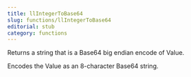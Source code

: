 ```yaml
---
title: llIntegerToBase64
slug: functions/llIntegerToBase64
editorial: stub
category: functions
---
```


<LSLFunction name="llIntegerToBase64"/>

Returns a string that is a Base64 big endian encode of Value.

Encodes the Value as an 8-character Base64 string.
